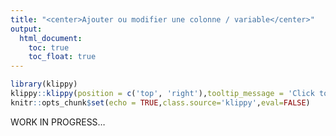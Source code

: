 ```yaml
---
title: "<center>Ajouter ou modifier une colonne / variable</center>"
output: 
  html_document:
    toc: true
    toc_float: true
---
```


```r
library(klippy)
klippy::klippy(position = c('top', 'right'),tooltip_message = 'Click to copy', tooltip_success = 'Done')
knitr::opts_chunk$set(echo = TRUE,class.source='klippy',eval=FALSE)
```


WORK IN PROGRESS...
